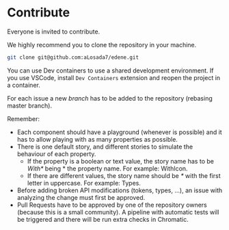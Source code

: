 
<Meta title="Contributing guidelines" />

# Contribute

Everyone is invited to contribute.

We highly recommend you to clone the repository in your machine.

```bash
git clone git@github.com:aLosada7/edene.git
```

You can use Dev containers to use a shared development environment. If you use VSCode, install `Dev Containers` extension and reopen the project in a container.

For each issue a new _branch_ has to be added to the repository (rebasing master branch).

Remember:

-   Each component should have a playground (whenever is possible) and it has to allow playing with as many properties as possible.
-   There is one default story, and different stories to simulate the behaviour of each property.
    -   If the property is a boolean or text value, the story name has to be _With\*_ being \* the property name. For example: WithIcon.
    -   If there are different values, the story name should be _\*_ with the first letter in uppercase. For example: Types.
-   Before adding broken API modifications (tokens, types, ...), an issue with analyzing the change must first be approved.
-   Pull Requests have to be approved by one of the repository owners (because this is a small community). A pipeline with automatic tests will be triggered and there will be run extra checks in Chromatic.
